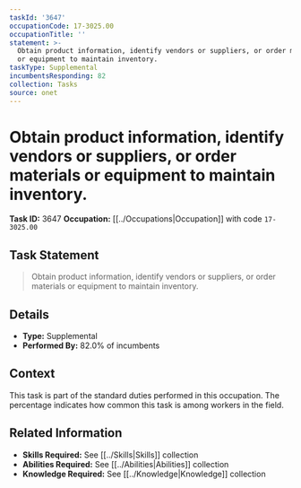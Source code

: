 ```yaml
---
taskId: '3647'
occupationCode: 17-3025.00
occupationTitle: ''
statement: >-
  Obtain product information, identify vendors or suppliers, or order materials
  or equipment to maintain inventory.
taskType: Supplemental
incumbentsResponding: 82
collection: Tasks
source: onet
---
```

# Obtain product information, identify vendors or suppliers, or order materials or equipment to maintain inventory.

**Task ID:** 3647
**Occupation:** [[../Occupations|Occupation]] with code `17-3025.00`

## Task Statement

> Obtain product information, identify vendors or suppliers, or order materials or equipment to maintain inventory.

## Details

- **Type:** Supplemental
- **Performed By:** 82.0% of incumbents

## Context

This task is part of the standard duties performed in this occupation. The percentage indicates how common this task is among workers in the field.

## Related Information

- **Skills Required:** See [[../Skills|Skills]] collection
- **Abilities Required:** See [[../Abilities|Abilities]] collection
- **Knowledge Required:** See [[../Knowledge|Knowledge]] collection
